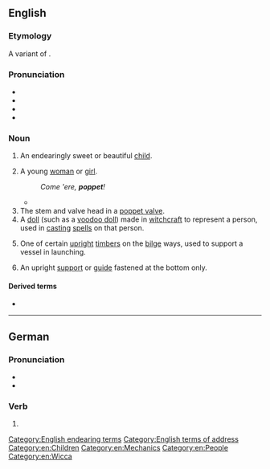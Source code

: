 ==English==

===Etymology===
{{root|en|ine-pro|*peh₂w-}}
A variant of {{m|en|puppet}}.

===Pronunciation===
* {{IPA|en|/ˈpɒ.pɪt/}}
* {{audio|en|LL-Q1860 (eng)-Vealhurl-poppet.wav |Audio (UK)}}
* {{rhymes|en|ɒpɪt}}
* {{hyphenation|en|pop|pet}}

===Noun===
{{en-noun}}

# {{lb|en|informal|term of endearment}} An endearingly sweet or beautiful [[child]].
# {{lb|en|informal|term of endearment}} A young [[woman]] or [[girl]].
#: ''Come 'ere, '''poppet'''!''
#* {{quote-book|1=en|year=1891|author={{w|Thomas Hardy}}|title={{w|Tess of the d'Urbervilles}}|publisher=James R. Osgood, McIlvaine and Co.|location=London|volume=1|page=32|passage=Y'll be fess enough, my '''poppet''', when th'st know!"}}
# The stem and valve head in a [[poppet valve]].
# A [[doll]] (such as a [[voodoo doll]]) made in [[witchcraft]] to represent a person, used in [[cast]]ing [[spell]]s on that person.
# {{lb|en|nautical}} One of certain [[upright]] [[timber]]s on the [[bilge]] ways, used to support a vessel in launching.
#: {{rfquotek|en|Totten}}
# {{lb|en|engineering}} An upright [[support]] or [[guide]] fastened at the bottom only.

====Derived terms====
* {{l|en|poppet valve}}

[[Category:English endearing terms]]
[[Category:English terms of address]]
[[Category:en:Children]]
[[Category:en:Mechanics]]
[[Category:en:People]]
[[Category:en:Wicca]]

----

==German==

===Pronunciation===
* {{IPA|de|/ˈpɔpət/}}
* {{audio|de|De-poppet.ogg|Audio}}

===Verb===
{{head|de|verb form}}

# {{verb form of|de|poppen||2|p|sub|I}}
